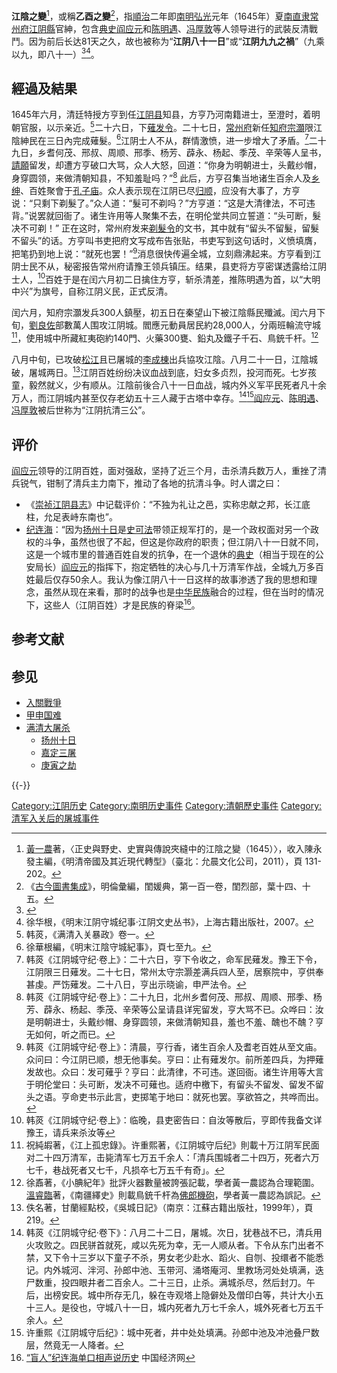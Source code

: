 '''江陰之變'''<ref>[[黃一農|黃一農]]著，〈正史與野史、史實與傳說夾縫中的江陰之變（1645）〉，收入陳永發主編，《明清帝國及其近現代轉型》（臺北：允晨文化公司，2011），頁 131-202。</ref>，或稱'''乙酉之變'''<ref>《[[古今圖書集成|古今圖書集成]]》，明倫彙編，閨媛典，第一百一卷，閨烈部，葉十四、十五。</ref>，指[[順治|順治]]二年即[[南明|南明]][[弘光|弘光]]元年（1645年）夏[[南直隶|南直隶]][[常州府|常州府]][[江阴縣|江阴縣]]官紳，包含[[典史|典史]][[阎应元|阎应元]]和[[陈明遇|陈明遇]]、[[冯厚敦|冯厚敦]]等人领导进行的武裝反清戰鬥。因为前后长达81天之久，故也被称为“'''江阴八十一日'''”或“'''江阴九九之禍'''”（九乘以九，即八十一）<ref>{{cite news|title=江阴历史沿革|url=http://unn.people.com.cn/n/2012/0702/c80078-18425763.html|accessdate=2015-11-17|publisher=人民网|date=2012-07-02|archiveurl=https://web.archive.org/web/20121020001035/http://unn.people.com.cn/n/2012/0702/c80078-18425763.html|archivedate=2012-10-20}}</ref><ref>徐华根，《明末江阴守城纪事·江阴文史丛书》，上海古籍出版社，2007。</ref>。

== 經過及結果 ==
1645年六月，清廷特授方亨到任[[江阴县|江阴县]]知县，方亨乃河南籍进士，至澄时，着明朝官服，以示亲近。<ref>韩菼，《满清入关暴政》卷一。</ref>二十六日，下[[薙发令|薙发令]]。二十七日，[[常州府|常州府]]新任[[知府|知府]][[宗灝|宗灝]]限江陰紳民在三日內完成薙髮。<ref>徐華根編，《明末江陰守城紀事》，頁七至九。</ref>江阴士人不从，群情激愤，进一步增大了矛盾。<ref>韩菼《江阴城守纪·卷上》：二十六日，亨下令收之，命军民薙发。豫王下令，江阴限三日薙发。二十七日，常州太守宗灏差满兵四人至，居察院中，亨供奉甚虔。严饬薙发。二十八日，亨出示晓谕，申严法令。</ref>二十九日，乡耆何茂、邢叔、周顺、邢季、杨芳、薜永、杨起、季茂、辛荣等人呈书，[[請願|請願]]留发，却遭方亨破口大骂，众人大怒，回道：“你身为明朝进士，头戴纱帽，身穿圆领，来做清朝知县，不知羞耻吗？”<ref>韩菼《江阴城守纪·卷上》：二十九日，北州乡耆何茂、邢叔、周顺、邢季、杨芳、薜永、杨起、季茂、辛荣等公呈请县详宪留发，亨大骂不已。众哗曰：汝是明朝进士，头戴纱帽、身穿圆领，来做清朝知县，羞也不羞、醜也不醜？亨无如何，听之而已。</ref>
此后，方亨召集当地诸生百余人及[[乡绅|乡绅]]、百姓聚會于[[孔子庙|孔子庙]]。众人表示现在江阴已尽[[投誠|归顺]]，应没有大事了，方亨说：“只剩下剃髮了。”众人道：“髮可不剃吗？”方亨道：“这是大清律法，不可违背。”说罢就回衙了。诸生许用等人聚集不去，在明伦堂共同立誓道：“头可断，髮决不可剃！”
正在这时，常州府发来[[剃髮令|剃髮令]]的文书，其中就有“留头不留髮，留髮不留头”的话。方亨叫书吏把府文写成布告张贴，书吏写到这句话时，义愤填膺，把笔扔到地上说：“就死也罢！”<ref>韩菼《江阴城守纪·卷上》：清晨，亨行香，诸生百余人及耆老百姓从至文庙。众问曰：今江阴已顺，想无他事矣。亨曰：止有薙发尔。前所差四兵，为押薙发故也。众曰：发可薙乎？亨曰：此清律，不可违。遂回衙。诸生许用等大言于明伦堂曰：头可断，发决不可薙也。适府中檄下，有留头不留发、留发不留头之语。亨命吏书示此言，吏掷笔于地曰：就死也罢。享欲笞之，共哗而出。</ref>消息很快传遍全城，立刻鼎沸起来。方亨看到江阴士民不从，秘密报告常州府请豫王领兵镇压。结果，县吏将方亨密谋透露给江阴士人，<ref>韩菼《江阴城守纪·卷上》：临晚，县吏密告曰：自汝等散后，亨即传我备文详豫王，请兵来杀汝等</ref>百姓于是在闰六月初二日擒住方亨，斩杀清差，推陈明遇为首，以“大明中兴”为旗号，自称江阴义民，正式反清。

闰六月，知府宗灝发兵300人鎮壓，初五日在秦望山下被江陰縣民殲滅。闰六月下旬，[[劉良佐|劉良佐]]部數萬人围攻江阴城。閻應元動員居民約28,000人，分兩班輪流守城<ref>祝純嘏著，《江上孤忠錄》。许重熙著，《江阴城守后纪》則載十万江阴军民面对二十四万清军，击毙清军七万五千余人：「清兵围城者二十四万，死者六万七千，巷战死者又七千，凡损卒七万五千有奇」。</ref>，使用城中所藏紅夷砲約140門、火藥300甕、鉛丸及鐵子千石、鳥銃千杆。<ref>徐鼒著，《小腆紀年》批評火器數量被誇張記載，學者黃一農認為合理範圍。[[溫睿臨|溫睿臨]]著，《南疆繹史》則載鳥銃千杆為[[佛郎機砲|佛郎機砲]]，學者黃一農認為誤記。</ref>

八月中旬，已攻破[[松江|松江]]且已屠城的[[李成棟|李成棟]]出兵協攻江陰。八月二十一日，江陰城破，屠城两日。<ref>佚名著，甘蘭經點校，《吳城日記》（南京：江蘇古籍出版社，1999年），頁219。</ref>江阴百姓纷纷决议血战到底，妇女多贞烈，投河而死。七岁孩童，毅然就义，少有顺从。江陰前後合八十一日血战，城内外义军平民死者凡十余万人，而江阴城内甚至仅存老幼五十三人藏于古塔中幸存。<ref>韩菼《江阴城守纪·卷下》：八月二十二日，屠城。次日，犹巷战不已，清兵用火攻败之。四民骈首就死，咸以先死为幸，无一人顺从者。下令从东门出者不禁，又下令十三岁以下童子不杀，男女老少赴水、蹈火、自刎、投缳者不能悉记。内外城河、泮河、孙郎中池、玉带河、涌塔庵河、里教场河处处填满，迭尸数重，投四眼井者二百余人。二十三日，止杀。满城杀尽，然后封刀。午后，出榜安民。城中所存无几，躲在寺观塔上隐僻处及僧印白等，共计大小五十三人。是役也，守城八十一日，城内死者九万七千余人，城外死者七万五千余人。</ref><ref>许重熙《江阴城守后纪》：城中死者，井中处处填满。孙郎中池及冲池叠尸数层，然竟无一人降者。</ref>[[阎应元|阎应元]]、[[陈明遇|陈明遇]]、[[冯厚敦|冯厚敦]]被后世称为“江阴抗清三公”。

== 评价 ==
[[阎应元|阎应元]]领导的江阴百姓，面对强敌，坚持了近三个月，击杀清兵数万人，重挫了清兵锐气，钳制了清兵主力南下，推动了各地的抗清斗争。时人谓之曰：
{{cquote|八十日戴髮效忠，表太祖十七朝人物；<br />六万人同心死义，存大明三百里江山。<ref>许重熙《江阴守城记》引江阴野史曰：“有明之季，士林无羞恶之心，居高官、享重名者以蒙面乞降为得意，而封疆大帅无不反戈内向；独阎、陈二典史，乃以一城见义。向使守京口如是，则江南不至拱手献人矣。时为之语曰：八十日戴髮效忠，表太祖十七朝人物；六万人同心死义，存大明三百里江山。”</ref>}}
* 《[[崇祯江阴县志|崇祯江阴县志]]》中记载评价：“不独为礼让之邑，实称忠献之邦，长江底柱，允足表峙东南也”。
* [[纪连海|纪连海]]：“因为[[扬州十日|扬州十日]]是[[史可法|史可法]]带领正规军打的，是一个政权面对另一个政权的斗争，虽然也很了不起，但这是你政府的职责；但江阴八十一日就不同，这是一个城市里的普通百姓自发的抗争，在一个退休的[[典史|典史]]（相当于现在的公安局长）[[阎应元|阎应元]]的指挥下，抱定牺牲的决心与几十万清军作战，全城九万多百姓最后仅存50余人。我认为像江阴八十一日这样的故事渗透了我的思想和理念，虽然从现在来看，那时的战争也是[[中华民族|中华民族]]融合的过程，但在当时的情况下，这些人（江阴百姓）才是民族的脊梁<ref>[http://www.ce.cn/xwzx/xwrwzhk/peoplemore/200606/30/t20060630_7577250.shtml “盲人”纪连海单口相声说历史] {{Wayback|url=http://www.ce.cn/xwzx/xwrwzhk/peoplemore/200606/30/t20060630_7577250.shtml |date=20160304203820 }} 中国经济网</ref>。

== 参考文献 ==
{{Reflist|2}}

== 参见 ==
* [[入關戰爭|入關戰爭]]
* [[甲申国难|甲申国难]]
* [[满清大屠杀|满清大屠杀]]
** [[扬州十日|扬州十日]]
** [[嘉定三屠|嘉定三屠]]
** [[庚寅之劫|庚寅之劫]]

{{-}}
{{明朝歷史事件}}
{{清朝歷史事件}}
{{满清大屠杀}}

[[Category:江阴历史|Category:江阴历史]]
[[Category:南明历史事件|Category:南明历史事件]]
[[Category:清朝歷史事件|Category:清朝歷史事件]]
[[Category:清军入关后的屠城事件|Category:清军入关后的屠城事件]]